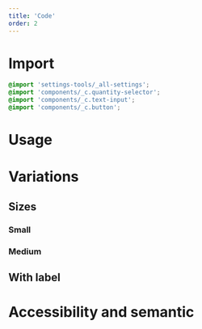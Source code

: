 ```yaml
---
title: 'Code'
order: 2
---
```

# Import
```scss
@import 'settings-tools/_all-settings';
@import 'components/_c.quantity-selector';
@import 'components/_c.text-input';
@import 'components/_c.button';
```

# Usage

<Preview path="basic" />

# Variations
## Sizes
### Small

### Medium

## With label

# Accessibility and semantic